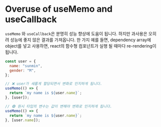 # Overuse of useMemo and useCallback

`useMemo` 와 `useCallback`은 분명히 성능 향상에 도움이 됩니다. 하지만 과사용은 오히려 성능에 좋지 않은 결과를 가져옵니다. 한 가지 예를 들면, dependency array에 object를 넣고 사용하면, react의 함수형 컴포넌트가 실행 될 때마다 re-rendering이 됩니다.


```javascript
const user = {
  name: "sunmin",
  gender: "M",
};

// ❌ user가 새롭게 할당되면서 변화로 인지하게 됩니다.
useMemo(() => {
  return `my name is ${user.name}`;
}, [user]);

// 🟢 원시 타입의 변수는 값이 변해야 변화로 인지하게 됩니다.
useMemo(() => {
  return `my name is ${user.name}`;
}, [user.name]);
```
